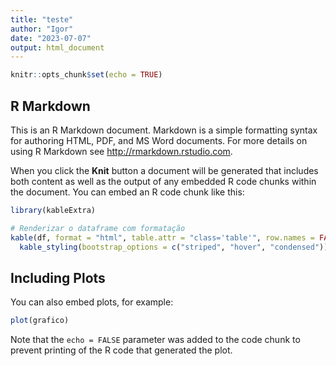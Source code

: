 ```yaml
---
title: "teste"
author: "Igor"
date: "2023-07-07"
output: html_document
---
```


```r
knitr::opts_chunk$set(echo = TRUE)
```

## R Markdown

This is an R Markdown document. Markdown is a simple formatting syntax for authoring HTML, PDF, and MS Word documents. For more details on using R Markdown see <http://rmarkdown.rstudio.com>.

When you click the **Knit** button a document will be generated that includes both content as well as the output of any embedded R code chunks within the document. You can embed an R code chunk like this:

```r
library(kableExtra)

# Renderizar o dataframe com formatação
kable(df, format = "html", table.attr = "class='table'", row.names = FALSE) %>%
  kable_styling(bootstrap_options = c("striped", "hover", "condensed"))
```

## Including Plots

You can also embed plots, for example:

```r
plot(grafico)
```

Note that the `echo = FALSE` parameter was added to the code chunk to prevent printing of the R code that generated the plot.
